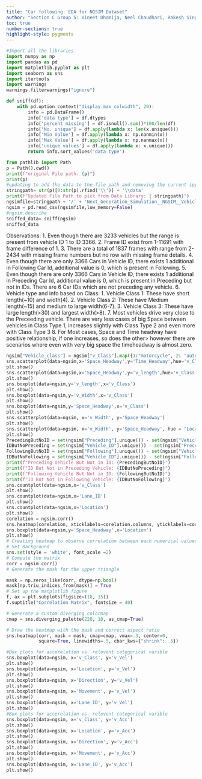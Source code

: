 ```yaml
---
title: "Car following: EDA for NGSIM Dataset"
author: "Section C Group 5: Vineet Dhamija, Neel Chaudhari, Rakesh Singh"
toc: true
number-sections: true
highlight-style: pygments
---
```


```python
#Import all the libraries
import numpy as np 
import pandas as pd
import matplotlib.pyplot as plt
import seaborn as sns
import itertools
import warnings
warnings.filterwarnings("ignore")
```

```python
def sniff(df):
    with pd.option_context("display.max_colwidth", 20):
        info = pd.DataFrame()
        info['data type'] = df.dtypes
        info['percent missing'] = df.isnull().sum()*100/len(df)
        info['No. unique'] = df.apply(lambda x: len(x.unique()))
        info['Min Value'] = df.apply(lambda x: np.nanmin(x))
        info['Max Value'] = df.apply(lambda x: np.nanmax(x))
        info['unique values'] = df.apply(lambda x: x.unique())
        return info.sort_values('data type')
```

```python

from pathlib import Path
p = Path().cwd()
print(f"original File path: {p}")
print(p)
#updating to add the data to the file path and removing the current ipynb code library
stringpath= str(p)[0:str(p).rfind('\\')] + '\\data'
print(f"Updated File Path to pick from Data Library: { stringpath}")
ngsimfile=stringpath + '/' + 'Next_Generation_Simulation__NGSIM__Vehicle_Trajectories_and_Supporting_Data.csv'
ngsim = pd.read_csv(ngsimfile,low_memory=False)
#ngsim.describe
sniffed_data= sniff(ngsim)
sniffed_data
```

Observations:
1. Even though there are 3233 vehicles but the range is present from vehicle ID 1 to ID 3366.
2. Frame ID exist from 1-11691 with frame difference of 1. 
3. There are a total of 1837 frames with range from 2-2434 with missing frame numbers but no row with missing frame details. 
4. Even though there are only 3366 Cars in Vehicle ID, there exists 1 additional in Following Car Id, additional value is 0, which is present in Following.
5. Even though there are only 3366 Cars in Vehicle ID, there exists 1 additional in Preceding Car Id, additional value is 0, which is present in Preceding but not in IDs. There are 6 Car IDs which are not preceding any vehicle.
6. Vehicle type and info based on Class:
    1. Vehicle Class 1: These have short length(~10) and width(4). 
    2. Vehicle Class 2: These have Medium length(~15) and medium to large width(6-7). 
    3. Vehicle Class 3: These have large length(>30) and largest width(>8). 
7. Most vehicles drive very close to the Preceeding vehicle. There are very less cases of big Space between vehicles in Class Type 1, increases slightly with Class Type 2 and even more with Class Type 3 
8. For Most cases, Space and Time headway have positive relationship, if one increases, so does the other> however there are scenarios where even with very big space the timeheadway is almost zero.  

```python
ngsim["Vehicle_class"] = ngsim["v_Class"].map({1:"motorcycle", 2: "auto", 3: "truck"})
sns.scatterplot(data=ngsim,x='Space_Headway',y='Time_Headway',hue='v_Class')
plt.show()
sns.scatterplot(data=ngsim,x='Space_Headway',y='v_length',hue='v_Class')
plt.show()
sns.boxplot(data=ngsim,y='v_length',x='v_Class')
plt.show()
sns.boxplot(data=ngsim,y='v_Width',x='v_Class')
plt.show()
sns.boxplot(data=ngsim,y='Space_Headway',x='v_Class')
plt.show()
sns.scatterplot(data=ngsim, x='v_Width', y='Space_Headway')
plt.show()
sns.scatterplot(data=ngsim, x='v_Width', y='Space_Headway', hue = "Location")
plt.show()
PrecedingButNoID = set(ngsim["Preceding"].unique()) - set(ngsim["Vehicle_ID"].unique())
IDButNoPreceding = set(ngsim["Vehicle_ID"].unique()) - set(ngsim["Preceding"].unique())
FollowingButNoID = set(ngsim["Following"].unique()) - set(ngsim["Vehicle_ID"].unique())
IDButNoFollowing = set(ngsim["Vehicle_ID"].unique()) - set(ngsim["Following"].unique())
print(f"Preceding Vehicle But Not in ID: {PrecedingButNoID}")
print(f"ID But Not in Preceding Vehicle: {IDButNoPreceding}")
print(f"Following Vehicle But Not in ID: {FollowingButNoID}")
print(f"ID But Not in Following Vehicle: {IDButNoFollowing}")
sns.countplot(data=ngsim,x='v_Class')
plt.show()  
sns.countplot(data=ngsim,x='Lane_ID')
plt.show()  
sns.countplot(data=ngsim,x='Location')
plt.show()  
corelation = ngsim.corr()
sns.heatmap(corelation, xticklabels=corelation.columns, yticklabels=corelation.columns, annot=True)
sns.boxplot(data=ngsim,y='Space_Headway',x='Location')
plt.show()
# Creating heatmap to observe correlation between each numerical values
# Set Background
sns.set(style = 'white', font_scale =2)
# Compute the matrix
corr = ngsim.corr()
# Generate the mask for the upper triangle

mask = np.zeros_like(corr, dtype=np.bool)
mask[np.triu_indices_from(mask)] = True
# Set up the matplotlib figure
f, ax = plt.subplots(figsize=(18, 15))
f.suptitle("Correlation Matrix", fontsize = 40)

# Generate a custom diverging colormap
cmap = sns.diverging_palette(220, 10, as_cmap=True)

# Draw the heatmap with the mask and correct aspect ratio
sns.heatmap(corr, mask = mask, cmap=cmap, vmax=.3, center=0,
            square=True, linewidths=.5, cbar_kws={"shrink": .5})

#Box plots for accerelation vs. relevent categorical varible
sns.boxplot(data=ngsim, x='v_Class', y='v_Vel')
plt.show()
sns.boxplot(data=ngsim, x='Location', y='v_Vel')
plt.show()
sns.boxplot(data=ngsim, x='Direction', y='v_Vel')
plt.show()
sns.boxplot(data=ngsim, x='Movement', y='v_Vel')
plt.show()
sns.boxplot(data=ngsim, x='Lane_ID', y='v_Vel')
plt.show()
#Box plots for accerelation vs. relevent categorical varible
sns.boxplot(data=ngsim, x='v_Class', y='v_Acc')
plt.show()
sns.boxplot(data=ngsim, x='Location', y='v_Acc')
plt.show()
sns.boxplot(data=ngsim, x='Direction', y='v_Acc')
plt.show()
sns.boxplot(data=ngsim, x='Movement', y='v_Acc')
plt.show()
sns.boxplot(data=ngsim, x='Lane_ID', y='v_Acc')
plt.show()

```